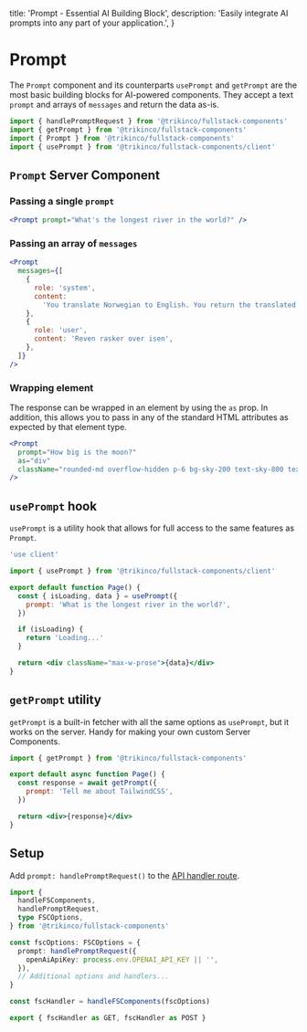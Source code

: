 
  title: 'Prompt - Essential AI Building Block',
  description:
    'Easily integrate AI prompts into any part of your application.',
}

# Prompt

The `Prompt` component and its counterparts `usePrompt` and `getPrompt` are the most basic building blocks for AI-powered components.
They accept a text `prompt` and arrays of `messages` and return the data as-is.

```jsx
import { handlePromptRequest } from '@trikinco/fullstack-components'
import { getPrompt } from '@trikinco/fullstack-components'
import { Prompt } from '@trikinco/fullstack-components'
import { usePrompt } from '@trikinco/fullstack-components/client'
```

## `Prompt` Server Component

### Passing a single `prompt`

<Example>
  <Prompt prompt="What's the longest river in the world?" />
</Example>

```jsx
<Prompt prompt="What's the longest river in the world?" />
```

### Passing an array of `messages`

<Example>
  <Prompt
    messages={[
      {
        role: 'system',
        content:
          'You translate Norwegian to English. You return the translated text directly',
      },
      {
        role: 'user',
        content: 'Reven rasker over isen',
      },
    ]}
  />
</Example>

```jsx
<Prompt
  messages={[
    {
      role: 'system',
      content:
        'You translate Norwegian to English. You return the translated text directly',
    },
    {
      role: 'user',
      content: 'Reven rasker over isen',
    },
  ]}
/>
```

### Wrapping element

The response can be wrapped in an element by using the `as` prop.
In addition, this allows you to pass in any of the standard HTML attributes as expected by that element type.

<Example>
  <Prompt prompt="How big is the moon?" as="div" />
</Example>

```jsx /as="div"/
<Prompt
  prompt="How big is the moon?"
  as="div"
  className="rounded-md overflow-hidden p-6 bg-sky-200 text-sky-800 text-xl"
/>
```

## `usePrompt` hook

`usePrompt` is a utility hook that allows for full access to the same features as `Prompt`.

```jsx
'use client'

import { usePrompt } from '@trikinco/fullstack-components/client'

export default function Page() {
  const { isLoading, data } = usePrompt({
    prompt: 'What is the longest river in the world?',
  })

  if (isLoading) {
    return 'Loading...'
  }

  return <div className="max-w-prose">{data}</div>
}
```

## `getPrompt` utility

`getPrompt` is a built-in fetcher with all the same options as `usePrompt`, but it works on the server. Handy for making your own custom Server Components.

```jsx title="Server Component"
import { getPrompt } from '@trikinco/fullstack-components'

export default async function Page() {
  const response = await getPrompt({
    prompt: 'Tell me about TailwindCSS',
  })

  return <div>{response}</div>
}
```

## Setup

Add `prompt: handlePromptRequest()` to the [API handler route](/docs/get-started/#setup).

```ts title="app/api/fsutils/[...fscomponents]/route.ts"
import {
  handleFSComponents,
  handlePromptRequest,
  type FSCOptions,
} from '@trikinco/fullstack-components'

const fscOptions: FSCOptions = {
  prompt: handlePromptRequest({
    openAiApiKey: process.env.OPENAI_API_KEY || '',
  }),
  // Additional options and handlers...
}

const fscHandler = handleFSComponents(fscOptions)

export { fscHandler as GET, fscHandler as POST }
```
